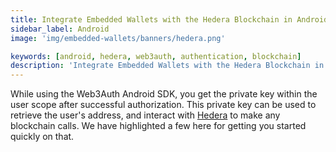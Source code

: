 ```yaml
---
title: Integrate Embedded Wallets with the Hedera Blockchain in Android
sidebar_label: Android
image: 'img/embedded-wallets/banners/hedera.png'

keywords: [android, hedera, web3auth, authentication, blockchain]
description: 'Integrate Embedded Wallets with the Hedera Blockchain in Android | Embedded Wallets'
---
```



While using the Web3Auth Android SDK, you get the private key within the user scope after successful authorization. This private key can be used to retrieve the user's address, and interact with [Hedera](https://hedera.com/) to make any blockchain calls. We have highlighted a few here for getting you started quickly on that.

<EVMInteraction />
